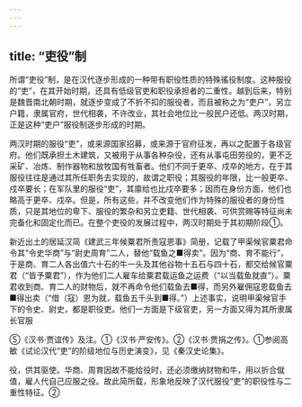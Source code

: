 ```yaml
---
---
---
```

title: “吏役”制
---



所谓“吏役”制，是在汉代逐步形成的一种带有职役性质的特殊徭役制度。这种服役的“吏”，在其开始时期，还具有低级官吏和职役承担者的二重性。越到后来，特别是魏晋南北朝时期，就逐步变成了不折不扣的服役者，而且被称之为“吏户”，另立户籍，隶属官府，世代相袭，不许改业，其社会地位比一般民户还低。两汉时期，正是这种“吏户”服役制逐步形成的时期。

两汉时期的服役“吏”，或来源国家招募，或来源于官府征发，再以之配置于各级官府。他们既承担土木建筑，又被用于从事各种杂役，还有从事屯田劳役的，更不乏采矿、冶炼、制作器物和放牧国有牲畜者。他们不同于更卒、戍卒的地方，在于其服役往往是通过其所任职务去实现的，故谓之职役；其服役的年限，比一般更卒、戍卒要长；在军队里的服役“吏”，其廪给也比戍卒要多；因而在身份方面，他们也略高于更卒、戍卒。但是，所有这些，并不改变他们作为特殊的服役者的身份性质，只是其地位的卑下、服役的繁杂和另立吏籍、世代相袭、可供赏赐等特征尚未完备化和固定化而已。在整个吏役的发展过程中，两汉时期处于其初期阶段①。

新近出土的居延汉简《建武三年候粟君所责寇恩事》简册，记载了甲渠候官粟君命令其“令史华商”与“尉史周育”二人，替他“载鱼之■得卖”。因为“商、育不能行”，于是商、育二人各出值六十石的牛一头及其他谷物十五石与四十石，都交给候官粟君（“皆予粟君”），作为他们二人雇车给粟君载运鱼之运费（“以当载鱼就直”）。粟君收到商、育二人的财物后，就不再命令他们载鱼去■得，而另外雇佣寇恩载鱼去■得出卖（“借（寇）恩为就，载鱼五千头到■得。”）上述事实，说明甲渠候官手下的令史、尉史，都是职役吏。他们一方面是下级官吏，另一方面又得为其所隶属长官服

⑤《汉书·贾谊传》及注。①《汉书·严安传》。②《汉书·贾捐之传》。①参阅高敏《试论汉代“吏”的阶级地位与历史演变》，见《秦汉史论集》。

役，供其驱使。华商、周育因故不能给役时，还必须缴纳财物和牛，用以折合僦值，雇人代自己应服之役。故此简所载，形象地反映了汉代服役“吏”的职役性与二重性特征。②
